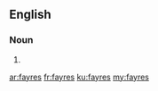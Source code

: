 ==English==

===Noun===
{{head|en|plural}}

# {{plural of|fayre|lang=en}}

[[ar:fayres]]
[[fr:fayres]]
[[ku:fayres]]
[[my:fayres]]